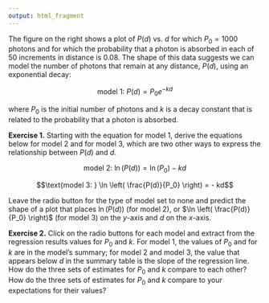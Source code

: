 ```yaml
---
output: html_fragment
---
```


<!-- text for activity 2 -->

The figure on the right shows a plot of $P(d)$ vs. $d$ for which $P_0 = 1000$ photons and for which the probability that a photon is absorbed in each of $50$ increments in distance is $0.08$. The shape of this data suggests we can model the number of photons that remain at any distance, $P(d)$, using an exponential decay:

$$\text{model 1: }P(d) = P_0 e^{-kd}$$

where $P_0$ is the initial number of photons and $k$ is a decay constant that is related to the probability that a photon is absorbed.

**Exercise 1.** Starting with the equation for model 1, derive the equations below for model $2$ and for model $3$, which are two other ways to express the relationship between $P(d)$ and $d$. 

$$\text{model 2: } \ln(P(d)) = \ln(P_0) - kd$$

$$\text{model 3: } \ln \left( \frac{P(d)}{P_0} \right) = - kd$$

Leave the radio button for the type of model set to none and predict the shape of a plot that places $\ln(P(d))$ (for model $2$), or $\ln \left( \frac{P(d)}{P_0} \right)$ (for model $3$) on the $y$-axis and $d$ on the $x$-axis.

**Exercise 2.** Click on the radio buttons for each model and extract from the regression  results values for $P_0$ and $k$. For model $1$, the values of $P_0$ and for $k$ are in the model's summary; for model $2$ and model $3$, the value that appears below $d$ in the summary table is the slope of the regression line. How do the three sets of estimates for $P_0$ and $k$ compare to each other? How do the three sets of estimates for $P_0$ and $k$ compare to your expectations for their values?

